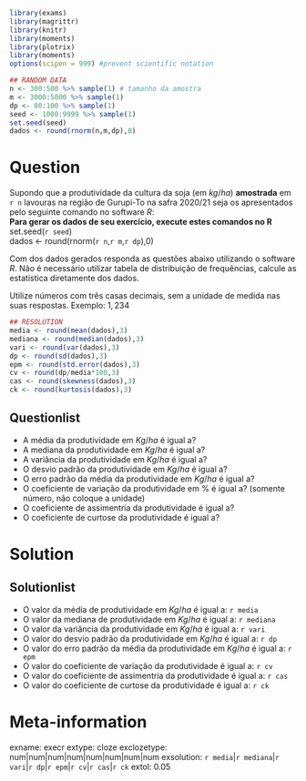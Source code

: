 ```{r dgp, include = FALSE} 
library(exams)
library(magrittr)
library(knitr)
library(moments)
library(plotrix)
library(moments)
options(scipen = 999) #prevent scientific notation 

## RANDOM DATA 
n <- 300:500 %>% sample(1) # tamanho da amostra
m <- 3000:5000 %>% sample(1)
dp <- 80:100 %>% sample(1)
seed <- 1000:9999 %>% sample(1)
set.seed(seed)
dados <- round(rnorm(n,m,dp),0)
``` 
Question
========
Supondo que a produtividade da cultura da soja (em $kg/ha$) **amostrada** em `r n` lavouras na região de Gurupi-To na safra 2020/21 seja os apresentados pelo seguinte comando no software $R$:\
$\textbf {Para gerar os dados de seu exercício, execute estes comandos no R}$\
set.seed(`r seed`)\
dados <- round(rnorm(`r n`,`r m`,`r dp`),0)\

Com dos dados gerados responda as questões abaixo utilizando o software $R$. Não é necessário utilizar tabela de distribuição de frequências, calcule as estatística diretamente dos dados.

Utilize números com três casas decimais, sem a unidade de medida nas suas respostas. Exemplo: $1,234$

```{r resolution, include = FALSE} 
## RESOLUTION 
media <- round(mean(dados),3)
mediana <- round(median(dados),3)
vari <- round(var(dados),3)
dp <- round(sd(dados),3)
epm <- round(std.error(dados),3)
cv <- round(dp/media*100,3)
cas <- round(skewness(dados),3)
ck <- round(kurtosis(dados),3)
```

Questionlist
------------
* A média da produtividade em $Kg/ha$ é igual a? \
* A mediana da produtividade em $Kg/ha$ é igual a? \
* A variância da produtividade em $Kg/ha$ é igual a? \
* O desvio padrão da produtividade em $Kg/ha$ é igual a? \
* O erro padrão da média da produtividade em $Kg/ha$ é igual a? \
* O coeficiente de variação da produtividade em % é igual a? (somente número, não coloque a unidade)\
* O coeficiente de assimentria da produtividade é igual a? \
* O coeficiente de curtose da produtividade é igual a? \

Solution
========
Solutionlist
------------
* O valor da média de produtividade em $Kg/ha$ é igual a: `r media` 
* O valor da mediana de produtividade em $Kg/ha$ é igual a: `r mediana` 
* O valor da variância da produtividade em $Kg/ha$ é igual a: `r vari`
* O valor do desvio padrão da produtividade em $Kg/ha$ é igual a: `r dp`
* O valor do erro padrão da média da produtividade em $Kg/ha$ é igual a: `r epm`
* O valor do coeficiente de variação da produtividade é igual a: `r cv`
* O valor do coeficiente de assimentria da produtividade é igual a: `r cas`
* O valor do coeficiente de curtose da produtividade é igual a: `r ck`


Meta-information
================
exname: execr
extype: cloze
exclozetype: num|num|num|num|num|num|num|num
exsolution: `r media`|`r mediana`|`r vari`|`r dp`|`r epm`|`r cv`|`r cas`|`r ck`
extol: 0.05